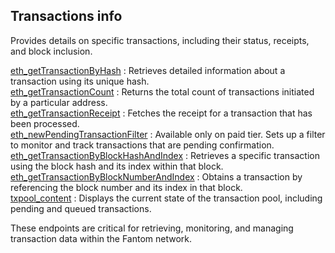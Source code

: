 
## Transactions info

Provides details on specific transactions, including their status, receipts, and block inclusion.

[eth_getTransactionByHash](/fantom-api/transactionsinfo/eth_getTransactionByHash) : Retrieves detailed information about a transaction using its unique hash. \
[eth_getTransactionCount](/fantom-api/transactionsinfo/eth_getTransactionCount) : Returns the total count of transactions initiated by a particular address. \
[eth_getTransactionReceipt](/fantom-api/transactionsinfo/eth_getTransactionReceipt) : Fetches the receipt for a transaction that has been processed.  \
[eth_newPendingTransactionFilter](/fantom-api/transactionsinfo/eth_newPendingTransactionFilter) : Available only on paid tier. Sets up a filter to monitor and track transactions that are pending confirmation. \
[eth_getTransactionByBlockHashAndIndex](/fantom-api/transactionsinfo/eth_getTransactionByBlockHashAndIndex) : Retrieves a specific transaction using the block hash and its index within that block. \
[eth_getTransactionByBlockNumberAndIndex](/fantom-api/transactionsinfo/eth_getTransactionByBlockNumberAndIndex) : Obtains a transaction by referencing the block number and its index in that block. \
[txpool_content](/fantom-api/transactionsinfo/txpool_content) :  Displays the current state of the transaction pool, including pending and queued transactions.

These endpoints are critical for retrieving, monitoring, and managing transaction data within the Fantom network.

<Space h={16} />
<GetStarted />